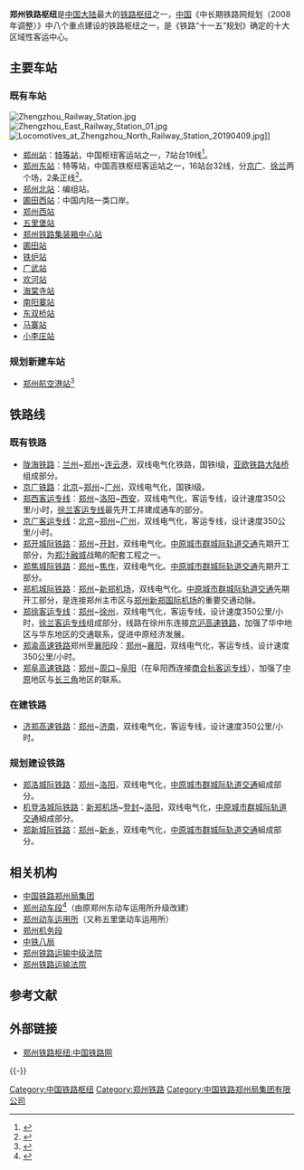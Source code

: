 {{多个问题|
{{update|time=2018-03-27}}
{{refimprove|time=2020-04-05}}
}}
{{郑州铁路枢纽示意图}}
'''郑州铁路枢纽'''是[[中国大陆|中国大陆]]最大的[[铁路枢纽|铁路枢纽]]之一，[[中国|中国]]《中长期铁路网规划（2008年调整）》中八个重点建设的铁路枢纽之一，是《铁路“十一五”规划》确定的十大区域性客运中心。

== 主要车站 ==
=== 既有车站 ===
[[File:Zhengzhou_Railway_Station.jpg|thumb]]
[[File:Zhengzhou_East_Railway_Station_01.jpg|thumb]]
[[File:Locomotives_at_Zhengzhou_North_Railway_Station_20190409.jpg|thumb]]]]
* [[郑州站|郑州站]]：[[特等站|特等站]]，中国枢纽客运站之一，7站台19线<ref>{{Cite web |url=http://60.13.141.177/cgi-bin/Ginfo.dll?DispInfo&w=westpower&nid=63720 |title=郑州火车站扩建成为中国第二大客运站 |accessdate=2013-01-05 |archive-date=2016-03-04 |archive-url=https://web.archive.org/web/20160304104904/http://60.13.141.177/cgi-bin/Ginfo.dll?DispInfo&w=westpower&nid=63720 |dead-url=yes }}</ref>。
* [[郑州东站|郑州东站]]：特等站，中国高铁枢纽客运站之一，16站台32线，分[[京广客运专线|京广]]、[[徐兰客运专线|徐兰]]两个场，2条正线<ref>{{Cite web |url=http://news.gaotie.cn/huochezhan/2011-06-23/16478.html |title=郑州新东站将成亚洲最大火车站 9月1日试运行 |accessdate=2013-01-05 |archive-date=2011-11-06 |archive-url=https://web.archive.org/web/20111106183741/http://news.gaotie.cn/huochezhan/2011-06-23/16478.html |dead-url=no }}</ref>。
* [[郑州北站|郑州北站]]：编组站。
* [[圃田西站|圃田西站]]：中国内陆一类口岸。
* [[郑州西站|郑州西站]]
* [[五里堡站|五里堡站]]
* [[郑州铁路集装箱中心站|郑州铁路集装箱中心站]]
* [[圃田站|圃田站]]
* [[铁炉站|铁炉站]]
* [[广武站(郑州)|广武站]]
* [[欢河站|欢河站]]
* [[海棠寺站|海棠寺站]]
* [[南阳寨站|南阳寨站]]
* [[东双桥站|东双桥站]]
* [[马寨站(郑州)|马寨站]]
* [[小李庄站|小李庄站]]

=== 规划新建车站 ===
* [[郑州航空港站|郑州航空港站]]<ref>{{Cite web |url=http://henan.sina.com.cn/news/z/2014-01-15/1109-121622.html |title=郑州搭米字形高铁通八方 |accessdate=2014-02-08 |archive-date=2014-02-22 |archive-url=https://web.archive.org/web/20140222061807/http://henan.sina.com.cn/news/z/2014-01-15/1109-121622.html |dead-url=no }}</ref>

== 铁路线 ==
=== 既有铁路 ===
* [[陇海铁路|陇海铁路]]：[[兰州|兰州]]~[[郑州|郑州]]~[[连云港|连云港]]，双线电气化铁路，国铁I级，[[亚欧铁路大陆桥|亚欧铁路大陆桥]]组成部分。
* [[京广铁路|京广铁路]]：[[北京|北京]]~[[郑州|郑州]]~[[广州|广州]]，双线电气化，国铁I级。
* [[郑西客运专线|郑西客运专线]]：[[郑州|郑州]]~[[洛阳|洛阳]]~[[西安|西安]]，双线电气化，客运专线，设计速度350公里/小时，[[徐兰客运专线|徐兰客运专线]]最先开工并建成通车的部分。
* [[京广客运专线|京广客运专线]]：[[北京|北京]]~[[郑州|郑州]]~[[广州|广州]]，双线电气化，客运专线，设计速度350公里/小时。
* [[鄭開城際鐵路|郑开城际铁路]]：[[郑州|郑州]]~[[开封|开封]]，双线电气化。[[中原城市群城际轨道交通|中原城市群城际轨道交通]]先期开工部分，为[[郑汴融城|郑汴融城]]战略的配套工程之一。
* [[鄭焦城際鐵路|郑焦城际铁路]]：[[郑州|郑州]]~[[焦作|焦作]]，双线电气化。[[中原城市群城际轨道交通|中原城市群城际轨道交通]]先期开工部分。
* [[郑机城际铁路|郑机城际铁路]]：[[郑州|郑州]]~[[新郑机场|新郑机场]]，双线电气化。[[中原城市群城际轨道交通|中原城市群城际轨道交通]]先期开工部分，是连接郑州主市区与[[郑州新郑国际机场|郑州新郑国际机场]]的重要交通动脉。
* [[郑徐客运专线|郑徐客运专线]]：[[郑州|郑州]]~[[徐州|徐州]]，双线电气化，客运专线，设计速度350公里/小时，[[徐兰客运专线|徐兰客运专线]]组成部分，线路在徐州东连接[[京沪高速铁路|京沪高速铁路]]，加强了华中地区与华东地区的交通联系，促进中原经济发展。
* [[郑渝高速铁路|郑渝高速铁路]]郑州至[[襄阳|襄阳]]段：[[郑州|郑州]]~[[襄阳|襄阳]]，双线电气化，客运专线，设计速度350公里/小时。
* [[郑阜高速铁路|郑阜高速铁路]]：[[郑州|郑州]]~[[周口|周口]]~[[阜阳|阜阳]]（在阜阳西连接[[商合杭客运专线|商合杭客运专线]]），加强了[[中原|中原]]地区与[[长三角|长三角]]地区的联系。

=== 在建铁路 ===
* [[济郑高速铁路|济郑高速铁路]]：[[郑州|郑州]]~[[济南|济南]]，双线电气化，客运专线，设计速度350公里/小时。

=== 规划建设铁路 ===
* [[鄭洛城際鐵路|郑洛城际铁路]]：[[郑州|郑州]]~[[洛阳|洛阳]]，双线电气化，[[中原城市群城际轨道交通|中原城市群城际轨道交通]]組成部分。
* [[机登洛城际铁路|机登洛城际铁路]]：[[新郑机场|新郑机场]]~[[登封|登封]]~[[洛阳|洛阳]]，双线电气化，[[中原城市群城际轨道交通|中原城市群城际轨道交通]]組成部分。
* [[鄭新城際鐵路|郑新城际铁路]]：[[郑州|郑州]]~[[新乡市|新乡]]，双线电气化，[[中原城市群城际轨道交通|中原城市群城际轨道交通]]組成部分。

== 相关机构 ==
* [[中国铁路郑州局集团|中国铁路郑州局集团]]
* [[郑州动车段|郑州动车段]]<ref>{{Cite web |url=http://henan.sina.com.cn/news/z/2014-07-25/0719-152200.html |title=郑州铁路局动车段成立 被称为动车服务4S店 |accessdate=2014-10-01 |archive-date=2014-10-06 |archive-url=https://web.archive.org/web/20141006124253/http://henan.sina.com.cn/news/z/2014-07-25/0719-152200.html |dead-url=no }}</ref>（由原郑州东动车运用所升级改建）
* [[郑州动车运用所|郑州动车运用所]]（又称五里堡动车运用所）
* [[郑州机务段|郑州机务段]]
* [[中铁八局|中铁八局]]
* [[郑州铁路运输中级法院|郑州铁路运输中级法院]]
* [[郑州铁路运输法院|郑州铁路运输法院]]

== 参考文献 ==
{{Reflist|2}}

== 外部链接 ==
* [http://www.railcn.net/knowledge/railway-station/rail222.html 郑州铁路枢纽:中国铁路网] {{Wayback|url=http://www.railcn.net/knowledge/railway-station/rail222.html |date=20090319144745 }}

{{-}}
{{郑州铁路及枢纽}}
{{中国铁路枢纽}}

[[Category:中国铁路枢纽|Category:中国铁路枢纽]]
[[Category:郑州铁路|Category:郑州铁路]]
[[Category:中国铁路郑州局集团有限公司|Category:中国铁路郑州局集团有限公司]]